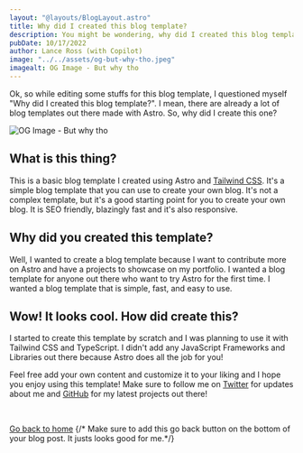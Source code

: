 ```yaml
---
layout: "@layouts/BlogLayout.astro"
title: Why did I created this blog template?
description: You might be wondering, why did I created this blog template using Astro?
pubDate: 10/17/2022
author: Lance Ross (with Copilot)
image: "../../assets/og-but-why-tho.jpeg"
imagealt: OG Image - But why tho
---
```



Ok, so while editing some stuffs for this blog template, I questioned myself "Why did I created this blog template?". I mean, there are already a lot of blog templates out there made with Astro. So, why did I create this one?

![OG Image - But why tho](../../images/og-but-why-tho.jpeg)

## **What is this thing?**
This is a basic blog template I created using Astro and [Tailwind CSS](https://tailwindcss.com). It's a simple blog template that you can use to create your own blog. It's not a complex template, but it's a good starting point for you to create your own blog. It is SEO friendly, blazingly fast and it's also responsive.

## **Why did you created this template?**
Well, I wanted to create a blog template because I want to contribute more on Astro and have a projects to showcase on my portfolio. I wanted a blog template for anyone out there who want to try Astro for the first time. I wanted a blog template that is simple, fast, and easy to use.

## **Wow! It looks cool. How did create this?**
I started to create this template by scratch and I was planning to use it with Tailwind CSS and TypeScript. I didn't add any JavaScript Frameworks and Libraries out there because Astro does all the job for you!

Feel free add your own content and customize it to your liking and I hope you enjoy using this template! Make sure to follow me on [Twitter](https://twitter.com/lancerossdev) for updates about me and [GitHub](https://github.com/lancerossdev) for my latest projects out there!

<br />

[Go back to home](/) 
{/* Make sure to add this go back button on the bottom of your blog post. It justs looks good for me.*/}
